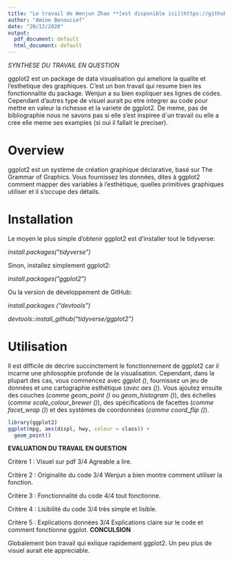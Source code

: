 ---
title: "Le travail de Wenjun Zhao **[est disponible ici](https://github.com/claudia0524/PSBX/blob/main/gr03_Wenjun_ZHAO_R/gr03_Wenjun_ZHAO_ggplot2.pdf)**"
author: "Amine Benoucief"
date: "20/12/2020"
output:
  pdf_document: default
  html_document: default
---

*SYNTHESE DU TRAVAIL EN QUESTION*

ggplot2 est un package de data visualisation qui ameliore la qualite et l'esthetique des graphiques. C'est un bon travail qui resume bien les fonctionnalite du package. Wenjun a su bien expliquer ses lignes de codes. Cependant d'autres type de visuel aurait pu etre integrer au code pour mettre en valeur la richesse et la variete de ggplot2. De meme, pas de bibliographie nous ne savons pas si elle s'est inspiree d`un travail ou elle a cree elle meme ses examples (si oui il fallait le preciser).

# Overview

ggplot2 est un système de création graphique déclarative, basé sur The Grammar of Graphics. Vous fournissez les données, dites à ggplot2 comment mapper des variables à l'esthétique, quelles primitives graphiques utiliser et il s'occupe des détails.

# Installation

Le moyen le plus simple d'obtenir ggplot2 est d'installer tout le tidyverse:

*install.packages("tidyverse")*

Sinon, installez simplement ggplot2:

*install.packages("ggplot2")*

Ou la version de développement de GitHub:

*install.packages ("devtools")*

*devtools::install_github("tidyverse/ggplot2")*

# Utilisation

Il est difficile de décrire succinctement le fonctionnement de ggplot2 car il incarne une philosophie profonde de la visualisation. Cependant, dans la plupart des cas, vous commencez avec *ggplot ()*, fournissez un jeu de données et une cartographie esthétique (*avec aes ()*). Vous ajoutez ensuite des couches (*comme geom_point ()* ou *geom_histogram ()*), des échelles (*comme scale_colour_brewer ()*), des spécifications de facettes (*comme facet_wrap ()*) et des systèmes de coordonnées (*comme coord_flip ()*).


```{r}
library(ggplot2)
ggplot(mpg, aes(displ, hwy, colour = class)) + 
  geom_point()
```

**EVALUATION DU TRAVAIL EN QUESTION**

Critère 1 : Visuel sur pdf             3/4 Agreable a lire. 

Critère 2 : Originalite du code        3/4 Wenjun a bien montre comment utiliser la fonction.  

Critère 3 : Fonctionnalité du code     4/4 tout fonctionne.

Critère 4 : Lisibilité du code         3/4 très simple et lisible.

Critère 5 : Explications données       3/4 Explications claire sur le code et comment fonctionne ggplot.
**CONCULSION**

Globalement bon travail qui exlique rapidement ggplot2. Un peu plus de visuel aurait ete appreciable. 